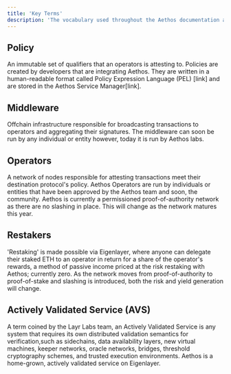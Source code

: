 ```yaml
---
title: 'Key Terms'
description: 'The vocabulary used throughout the Aethos documentation and ecosystem'
---
```


## Policy
An immutable set of qualifiers that an operators is attesting to.
Policies are created by developers that are integrating Aethos.
They are written in a human-readable format called Policy Expression Language (PEL) [link]
and are stored in the Aethos Service Manager[link].

## Middleware
Offchain infrastructure responsible for broadcasting transactions to operators and aggregating their signatures.
The middleware can soon be run by any individual or entity however, today it is run by Aethos labs.

## Operators
A network of nodes responsible for attesting transactions meet their destination protocol's policy.
Aethos Operators are run by individuals or entities that have been approved by the Aethos team and soon, the community.
Aethos is currently a permissioned proof-of-authority network as there are no slashing in place. This will change
as the network matures this year.

## Restakers
'Restaking' is made possible via Eigenlayer, where anyone can delegate their staked ETH to an operator in return
for a share of the operator's rewards, a method of passive income priced at the risk restaking with Aethos; currently zero.
As the network moves from proof-of-authority to proof-of-stake and slashing is introduced, both the risk and
yield generation will change.

## Actively Validated Service (AVS)
A term coined by the Layr Labs team, an Actively Validated Service is any system that requires its own distributed
validation semantics for verification,such as sidechains, data availability layers, new virtual machines,
keeper networks, oracle networks, bridges, threshold cryptography schemes, and trusted execution environments.
Aethos is a home-grown, actively validated service on Eigenlayer.



